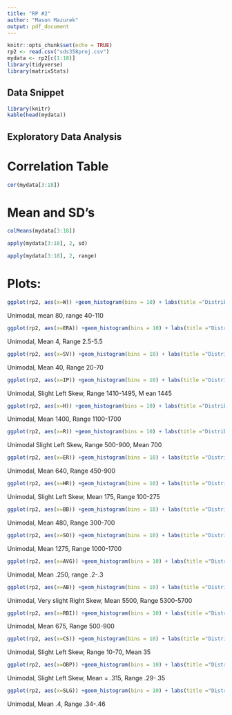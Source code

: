 ---
title: "RP #2"
author: "Mason Mazurek"
output: pdf_document
---

```{r setup, include=FALSE}
knitr::opts_chunk$set(echo = TRUE)
rp2 <- read.csv("sds358proj.csv")
mydata <- rp2[c(1:18)]
library(tidyverse)
library(matrixStats)
```

## Data Snippet

```{r show, layout="l-body-outset"}
library(knitr)
kable(head(mydata))
```

## Exploratory Data Analysis

# Correlation Table
```{r cor}
cor(mydata[3:18])
```

# Mean and SD's
```{r mean}
colMeans(mydata[3:18])
```
```{r sd}
apply(mydata[3:18], 2, sd)
```
```{r range}
apply(mydata[3:18], 2, range)
```
# Plots:

```{r w, echo=FALSE}
ggplot(rp2, aes(x=W)) +geom_histogram(bins = 10) + labs(title ="Distribution of Wins")
```

Unimodal, mean 80, range 40-110

```{r ERA, echo=FALSE}
ggplot(rp2, aes(x=ERA)) +geom_histogram(bins = 10) + labs(title ="Distribution of Earned Runs Allowed")
```
Unimodal, Mean 4, Range 2.5-5.5

```{r SV, echo=FALSE}
ggplot(rp2, aes(x=SV)) +geom_histogram(bins = 10) + labs(title ="Distribution of Saves credited to Pitcher")
```
Unimodal, Mean 40, Range 20-70

```{r IP, echo=FALSE}
ggplot(rp2, aes(x=IP)) +geom_histogram(bins = 10) + labs(title ="Distribution of Innings Pitched By Pitcher")
```
Unimodal, Slight Left Skew, Range 1410-1495, M ean 1445

```{r H, echo=FALSE}
ggplot(rp2, aes(x=H)) +geom_histogram(bins = 10) + labs(title ="Distribution of Hits allowed")
```
Unimodal, Mean 1400, Range 1100-1700

```{r R, echo=FALSE}
ggplot(rp2, aes(x=R)) +geom_histogram(bins = 10) + labs(title ="Distribution of Runs allowed")
```
Unimodal Slight Left Skew, Range 500-900, Mean 700

```{r ER, echo=FALSE}
ggplot(rp2, aes(x=ER)) +geom_histogram(bins = 10) + labs(title ="Distribution of Earned Runs allowed")
```
Unimodal, Mean 640, Range 450-900

```{r HR, echo=FALSE}
ggplot(rp2, aes(x=HR)) +geom_histogram(bins = 10) + labs(title ="Distribution of Home Runs allowed")
```
Unimodal, Slight Left Skew, Mean 175, Range 100-275

```{r BB, echo=FALSE}
ggplot(rp2, aes(x=BB)) +geom_histogram(bins = 10) + labs(title ="Distribution of Base Walks")
```
Unimodal, Mean 480, Range 300-700

```{r SO, echo=FALSE}
ggplot(rp2, aes(x=SO)) +geom_histogram(bins = 10) + labs(title ="Distribution of Strikeouts")
```
Unimodal, Mean 1275, Range 1000-1700

```{r AVG, echo=FALSE}
ggplot(rp2, aes(x=AVG)) +geom_histogram(bins = 10) + labs(title ="Distribution of Average Hits Per Game")
```
Unimodal, Mean .250, range .2-.3

```{r AB, echo=FALSE}
ggplot(rp2, aes(x=AB)) +geom_histogram(bins = 10) + labs(title ="Distribution of At Bats")
```
Unimodal, Very slight Right Skew, Mean 5500, Range 5300-5700

```{r RBI, echo=FALSE}
ggplot(rp2, aes(x=RBI)) +geom_histogram(bins = 10) + labs(title ="Distribution of Runs from Batting")
```
Unimodal, Mean 675, Range 500-900

```{r CS, echo=FALSE}
ggplot(rp2, aes(x=CS)) +geom_histogram(bins = 10) + labs(title ="Distribution of Put Outs")
```
Unimodal, Slight Left Skew, Range 10-70, Mean 35

```{r OBP, echo=FALSE}
ggplot(rp2, aes(x=OBP)) +geom_histogram(bins = 10) + labs(title ="Distribution of On-Base Percentages")
```
Unimodal, Slight Left Skew, Mean = .315, Range .29-.35

```{r SLG, echo=FALSE}
ggplot(rp2, aes(x=SLG)) +geom_histogram(bins = 10) + labs(title ="Distribution of Slugging Percentage")
```
Unimodal, Mean .4, Range .34-.46